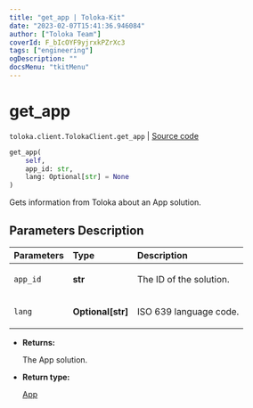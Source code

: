 ```yaml
---
title: "get_app | Toloka-Kit"
date: "2023-02-07T15:41:36.946084"
author: ["Toloka Team"]
coverId: F_bIcOYF9yjrxkPZrXc3
tags: ["engineering"]
ogDescription: ""
docsMenu: "tkitMenu"
---
```


# get_app
`toloka.client.TolokaClient.get_app` | [Source code](https://github.com/Toloka/toloka-kit/blob/v1.1.3/src/client/__init__.py#L3717)

```python
get_app(
    self,
    app_id: str,
    lang: Optional[str] = None
)
```

Gets information from Toloka about an App solution.

## Parameters Description

| Parameters | Type | Description |
| :----------| :----| :-----------|
`app_id`|**str**|<p>The ID of the solution.</p>
`lang`|**Optional\[str\]**|<p>ISO 639 language code.</p>

* **Returns:**

  The App solution.

* **Return type:**

  [App](/docs-new/toloka-kit/reference/toloka.client.app.App)
